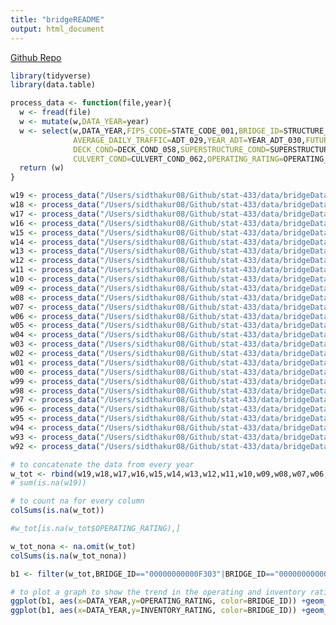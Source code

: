 ```yaml
---
title: "bridgeREADME"
output: html_document
---
```


[Github Repo](https://github.com/sidthakur08/stat-433/tree/main/bridges)

```r
library(tidyverse)
library(data.table)

process_data <- function(file,year){
  w <- fread(file)
  w <- mutate(w,DATA_YEAR=year)
  w <- select(w,DATA_YEAR,FIPS_CODE=STATE_CODE_001,BRIDGE_ID=STRUCTURE_NUMBER_008, YEAR_BUILT=YEAR_BUILT_027, YEAR_RECONSTRCUTED=YEAR_RECONSTRUCTED_106,
              AVERAGE_DAILY_TRAFFIC=ADT_029,YEAR_ADT=YEAR_ADT_030,FUTURE_ADT=FUTURE_ADT_114,
              DECK_COND=DECK_COND_058,SUPERSTRUCTURE_COND=SUPERSTRUCTURE_COND_059,CHANNEL_COND=CHANNEL_COND_061,
              CULVERT_COND=CULVERT_COND_062,OPERATING_RATING=OPERATING_RATING_064,INVENTORY_RATING=INVENTORY_RATING_066)
  return (w)
}

w19 <- process_data("/Users/sidthakur08/Github/stat-433/data/bridgeData/WI19.txt",2019)
w18 <- process_data("/Users/sidthakur08/Github/stat-433/data/bridgeData/WI18.txt",2018)
w17 <- process_data("/Users/sidthakur08/Github/stat-433/data/bridgeData/WI17.txt",2017)
w16 <- process_data("/Users/sidthakur08/Github/stat-433/data/bridgeData/WI16.txt",2016)
w15 <- process_data("/Users/sidthakur08/Github/stat-433/data/bridgeData/WI15.txt",2015)
w14 <- process_data("/Users/sidthakur08/Github/stat-433/data/bridgeData/WI14.txt",2014)
w13 <- process_data("/Users/sidthakur08/Github/stat-433/data/bridgeData/WI13.txt",2013)
w12 <- process_data("/Users/sidthakur08/Github/stat-433/data/bridgeData/WI12.txt",2012)
w11 <- process_data("/Users/sidthakur08/Github/stat-433/data/bridgeData/WI11.txt",2011)
w10 <- process_data("/Users/sidthakur08/Github/stat-433/data/bridgeData/WI10.txt",2010)
w09 <- process_data("/Users/sidthakur08/Github/stat-433/data/bridgeData/WI09.txt",2009)
w08 <- process_data("/Users/sidthakur08/Github/stat-433/data/bridgeData/WI08.txt",2008)
w07 <- process_data("/Users/sidthakur08/Github/stat-433/data/bridgeData/WI07.txt",2007)
w06 <- process_data("/Users/sidthakur08/Github/stat-433/data/bridgeData/WI06.txt",2006)
w05 <- process_data("/Users/sidthakur08/Github/stat-433/data/bridgeData/WI05.txt",2005)
w04 <- process_data("/Users/sidthakur08/Github/stat-433/data/bridgeData/WI04.txt",2004)
w03 <- process_data("/Users/sidthakur08/Github/stat-433/data/bridgeData/WI03.txt",2003)
w02 <- process_data("/Users/sidthakur08/Github/stat-433/data/bridgeData/WI02.txt",2002)
w01 <- process_data("/Users/sidthakur08/Github/stat-433/data/bridgeData/WI01.txt",2001)
w00 <- process_data("/Users/sidthakur08/Github/stat-433/data/bridgeData/WI00.txt",2000)
w99 <- process_data("/Users/sidthakur08/Github/stat-433/data/bridgeData/WI99.txt",1999)
w98 <- process_data("/Users/sidthakur08/Github/stat-433/data/bridgeData/WI98.txt",1998)
w97 <- process_data("/Users/sidthakur08/Github/stat-433/data/bridgeData/WI97.txt",1997)
w96 <- process_data("/Users/sidthakur08/Github/stat-433/data/bridgeData/WI96.txt",1996)
w95 <- process_data("/Users/sidthakur08/Github/stat-433/data/bridgeData/WI95.txt",1995)
w94 <- process_data("/Users/sidthakur08/Github/stat-433/data/bridgeData/WI94.txt",1994)
w93 <- process_data("/Users/sidthakur08/Github/stat-433/data/bridgeData/WI93.txt",1993)
w92 <- process_data("/Users/sidthakur08/Github/stat-433/data/bridgeData/WI92.txt",1992)

# to concatenate the data from every year
w_tot <- rbind(w19,w18,w17,w16,w15,w14,w13,w12,w11,w10,w09,w08,w07,w06,w05,w04,w03,w02,w01,w00,w99,w98,w97,w96,w95,w94,w93,w92)
# sum(is.na(w19))

# to count na for every column
colSums(is.na(w_tot))

#w_tot[is.na(w_tot$OPERATING_RATING),]

w_tot_nona <- na.omit(w_tot)
colSums(is.na(w_tot_nona))

b1 <- filter(w_tot,BRIDGE_ID=="00000000000F303"|BRIDGE_ID=="00000000000F304"|BRIDGE_ID=="00000000000F310"|BRIDGE_ID=="00000000000F311"|BRIDGE_ID=="00000000000F315"|BRIDGE_ID=="00000000000F317"|BRIDGE_ID=="00000000000F318")

# to plot a graph to show the trend in the operating and inventory rating of first 5 bridges
ggplot(b1, aes(x=DATA_YEAR,y=OPERATING_RATING, color=BRIDGE_ID)) +geom_line()
ggplot(b1, aes(x=DATA_YEAR,y=INVENTORY_RATING, color=BRIDGE_ID)) +geom_line()
```